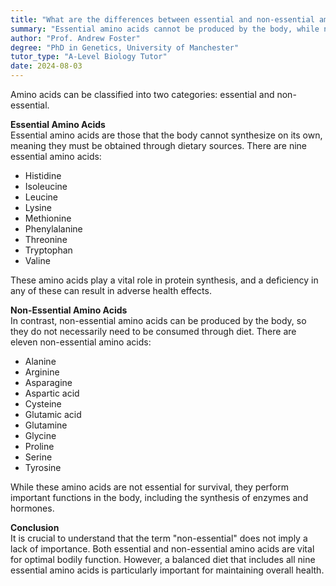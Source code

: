 ```yaml
---
title: "What are the differences between essential and non-essential amino acids?"
summary: "Essential amino acids cannot be produced by the body, while non-essential amino acids can."
author: "Prof. Andrew Foster"
degree: "PhD in Genetics, University of Manchester"
tutor_type: "A-Level Biology Tutor"
date: 2024-08-03
---
```


Amino acids can be classified into two categories: essential and non-essential. 

**Essential Amino Acids**  
Essential amino acids are those that the body cannot synthesize on its own, meaning they must be obtained through dietary sources. There are nine essential amino acids: 
- Histidine 
- Isoleucine 
- Leucine 
- Lysine 
- Methionine 
- Phenylalanine 
- Threonine 
- Tryptophan 
- Valine 

These amino acids play a vital role in protein synthesis, and a deficiency in any of these can result in adverse health effects.

**Non-Essential Amino Acids**  
In contrast, non-essential amino acids can be produced by the body, so they do not necessarily need to be consumed through diet. There are eleven non-essential amino acids: 
- Alanine 
- Arginine 
- Asparagine 
- Aspartic acid 
- Cysteine 
- Glutamic acid 
- Glutamine 
- Glycine 
- Proline 
- Serine 
- Tyrosine 

While these amino acids are not essential for survival, they perform important functions in the body, including the synthesis of enzymes and hormones.

**Conclusion**  
It is crucial to understand that the term "non-essential" does not imply a lack of importance. Both essential and non-essential amino acids are vital for optimal bodily function. However, a balanced diet that includes all nine essential amino acids is particularly important for maintaining overall health.
    